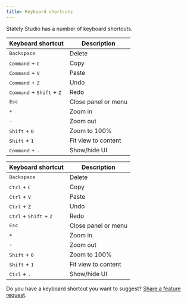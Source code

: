 ```yaml
---
title: Keyboard shortcuts
---
```



Stately Studio has a number of keyboard shortcuts.

<Tabs>
<TabItem value="macos" label="macOS">

| Keyboard shortcut                                   | Description         |
| ----------------------------------------------------|---------------------|
| <kbd>Backspace</kbd>                                | Delete              |
| <kbd>Command</kbd> + <kbd>C</kbd>                    | Copy                |
| <kbd>Command</kbd> + <kbd>V</kbd>                    | Paste               |
| <kbd>Command</kbd> + <kbd>Z</kbd>                    | Undo                |
| <kbd>Command</kbd> + <kbd>Shift</kbd> + <kbd>Z</kbd> | Redo                |
| <kbd>Esc</kbd>                                      | Close panel or menu |
| <kbd>+</kbd>                                        | Zoom in             |
| <kbd>-</kbd>                                        | Zoom out            |
| <kbd>Shift</kbd> + <kbd>0</kbd>                     | Zoom to 100%        |
| <kbd>Shift</kbd> + <kbd>1</kbd>                     | Fit view to content |
| <kbd>Command</kbd> + <kbd>.</kbd>                    | Show/hide UI        |

</TabItem>

<TabItem value="windows" label="Windows/Linux">

| Keyboard shortcut                                 | Description         |
| --------------------------------------------------|---------------------|
| <kbd>Backspace</kbd>                              | Delete              |
| <kbd>Ctrl</kbd> + <kbd>C</kbd>                    | Copy                |
| <kbd>Ctrl</kbd> + <kbd>V</kbd>                    | Paste               |
| <kbd>Ctrl</kbd> + <kbd>Z</kbd>                    | Undo                |
| <kbd>Ctrl</kbd> + <kbd>Shift</kbd> + <kbd>Z</kbd> | Redo                |
| <kbd>Esc</kbd>                                    | Close panel or menu |
| <kbd>+</kbd>                                      | Zoom in             |
| <kbd>-</kbd>                                      | Zoom out            |
| <kbd>Shift</kbd> + <kbd>0</kbd>                   | Zoom to 100%        |
| <kbd>Shift</kbd> + <kbd>1</kbd>                   | Fit view to content |
| <kbd>Ctrl</kbd> + <kbd>.</kbd>                    | Show/hide UI        |

</TabItem>

</Tabs>

Do you have a keyboard shortcut you want to suggest? [Share a feature request](https://feedback.stately.ai).
